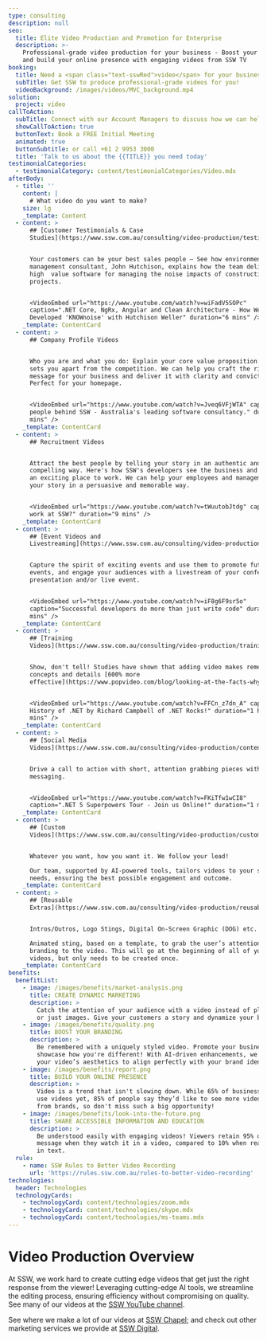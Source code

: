 ```yaml
---
type: consulting
description: null
seo:
  title: Elite Video Production and Promotion for Enterprise
  description: >-
    Professional-grade video production for your business - Boost your branding
    and build your online presence with engaging videos from SSW TV
booking:
  title: Need a <span class="text-sswRed">video</span> for your business?
  subTitle: Get SSW to produce professional-grade videos for you!
  videoBackground: /images/videos/MVC_background.mp4
solution:
  project: video
callToAction:
  subTitle: Connect with our Account Managers to discuss how we can help.
  showCallToAction: true
  buttonText: Book a FREE Initial Meeting
  animated: true
  buttonSubtitle: or call +61 2 9953 3000
  title: 'Talk to us about the {{TITLE}} you need today'
testimonialCategories:
  - testimonialCategory: content/testimonialCategories/Video.mdx
afterBody:
  - title: ''
    content: |
      # What video do you want to make?
    size: lg
    _template: Content
  - content: >
      ## [Customer Testimonials & Case
      Studies](https://www.ssw.com.au/consulting/video-production/testimonials)


      Your customers can be your best sales people – See how environmental
      management consultant, John Hutchison, explains how the team delivered
      high  value software for managing the noise impacts of construction
      projects.


      <VideoEmbed url="https://www.youtube.com/watch?v=wiFadV5SOPc"
      caption=".NET Core, NgRx, Angular and Clean Architecture - How We
      Developed 'KNOWnoise' with Hutchison Weller" duration="6 mins" />
    _template: ContentCard
  - content: >
      ## Company Profile Videos


      Who you are and what you do: Explain your core value proposition and what
      sets you apart from the competition. We can help you craft the right
      message for your business and deliver it with clarity and conviction.
      Perfect for your homepage.


      <VideoEmbed url="https://www.youtube.com/watch?v=Jveq6VFjWTA" caption="The
      people behind SSW - Australia's leading software consultancy." duration="4
      mins" />
    _template: ContentCard
  - content: >
      ## Recruitment Videos


      Attract the best people by telling your story in an authentic and
      compelling way. Here's how SSW's developers see the business and why  it's
      an exciting place to work. We can help your employees and management  tell
      your story in a persuasive and memorable way.


      <VideoEmbed url="https://www.youtube.com/watch?v=tWuutobJtdg" caption="Why
      work at SSW?" duration="9 mins" />
    _template: ContentCard
  - content: >
      ## [Event Videos and
      Livestreaming](https://www.ssw.com.au/consulting/video-production/live-events)


      Capture the spirit of exciting events and use them to promote future
      events, and engage your audiences with a livestream of your conference,
      presentation and/or live event.


      <VideoEmbed url="https://www.youtube.com/watch?v=iF8g6F9sr5o"
      caption="Successful developers do more than just write code" duration="2
      mins" />
    _template: ContentCard
  - content: >
      ## [Training
      Videos](https://www.ssw.com.au/consulting/video-production/training-videos)


      Show, don't tell! Studies have shown that adding video makes remembering
      concepts and details [600% more
      effective](https://www.popvideo.com/blog/looking-at-the-facts-why-video-content-has-the-highest-retention-rate).


      <VideoEmbed url="https://www.youtube.com/watch?v=FFCn_z7dn_A" caption="The
      History of .NET by Richard Campbell of .NET Rocks!" duration="1 hour 6
      mins" />
    _template: ContentCard
  - content: >
      ## [Social Media
      Videos](https://www.ssw.com.au/consulting/video-production/content-marketing-videos)


      Drive a call to action with short, attention grabbing pieces with clear
      messaging.


      <VideoEmbed url="https://www.youtube.com/watch?v=FKiTfw1wCI8"
      caption=".NET 5 Superpowers Tour - Join us Online!" duration="1 min" />
    _template: ContentCard
  - content: >
      ## [Custom
      Videos](https://www.ssw.com.au/consulting/video-production/custom-videos)


      Whatever you want, how you want it. We follow your lead!

      Our team, supported by AI-powered tools, tailors videos to your specific
      needs, ensuring the best possible engagement and outcome.
    _template: ContentCard
  - content: >
      ## [Reusable
      Extras](https://www.ssw.com.au/consulting/video-production/reusable-extras)


      Intros/Outros, Logo Stings, Digital On-Screen Graphic (DOG) etc.

      Animated sting, based on a template, to grab the user’s attention and add
      branding to the video. This will go at the beginning of all of your
      videos, but only needs to be created once.
    _template: ContentCard
benefits:
  benefitList:
    - image: /images/benefits/market-analysis.png
      title: CREATE DYNAMIC MARKETING
      description: >
        Catch the attention of your audience with a video instead of plain text
        or just images. Give your customers a story and dynamize your business.
    - image: /images/benefits/quality.png
      title: BOOST YOUR BRANDING
      description: >
        Be remembered with a uniquely styled video. Promote your business and
        showcase how you're different! With AI-driven enhancements, we refine
        your video’s aesthetics to align perfectly with your brand identity.
    - image: /images/benefits/report.png
      title: BUILD YOUR ONLINE PRESENCE
      description: >
        Video is a trend that isn't slowing down. While 65% of business don't
        use videos yet, 85% of people say they’d like to see more video content
        from brands, so don't miss such a big opportunity!
    - image: /images/benefits/look-into-the-future.png
      title: SHARE ACCESSIBLE INFORMATION AND EDUCATION
      description: >
        Be understood easily with engaging videos! Viewers retain 95% of a
        message when they watch it in a video, compared to 10% when reading  it
        in text.
  rule:
    - name: SSW Rules to Better Video Recording
      url: 'https://rules.ssw.com.au/rules-to-better-video-recording'
technologies:
  header: Technologies
  technologyCards:
    - technologyCard: content/technologies/zoom.mdx
    - technologyCard: content/technologies/skype.mdx
    - technologyCard: content/technologies/ms-teams.mdx
---
```


# Video Production Overview

At SSW, we work hard to create cutting edge videos that get just the right
response from the viewer! Leveraging cutting-edge AI tools, we streamline the editing process, ensuring efficiency without compromising on quality. See many of our videos at the [SSW YouTube channel](https://www.youtube.com/c/sswtv).

See where we make a lot of our videos at [SSW Chapel](https://sswchapel.com.au/); and
check out other marketing services we provide at [SSW Digital](https://sswdigital.com.au/).
